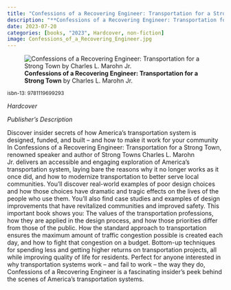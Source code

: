 ```yaml
---
title: "Confessions of a Recovering Engineer: Transportation for a Strong Town"
description: "**Confessions of a Recovering Engineer: Transportation for a Strong Town** by Charles L. Marohn Jr."
date: 2023-07-20
categories: [books, "2023", Hardcover, non-fiction]
image: Confessions_of_a_Recovering_Engineer.jpg
---
```

![**Confessions of a Recovering Engineer: Transportation for a Strong Town** by Charles L. Marohn Jr.](Confessions_of_a_Recovering_Engineer.jpg){fig-align="left"}

<sup>isbn-13: 9781119699293</sup>

*Hardcover*

*Publisher's Description*

Discover insider secrets of how America’s transportation system is
designed, funded, and built – and how to make it work for your community In
Confessions of a Recovering Engineer: Transportation for a Strong Town,
renowned speaker and author of Strong Towns Charles L. Marohn Jr. delivers
an accessible and engaging exploration of America’s transportation system,
laying bare the reasons why it no longer works as it once did, and how to
modernize transportation to better serve local communities. You’ll discover
real-world examples of poor design choices and how those choices have
dramatic and tragic effects on the lives of the people who use them. You’ll
also find case studies and examples of design improvements that have
revitalized communities and improved safety. This important book shows you:
The values of the transportation professions, how they are applied in the
design process, and how those priorities differ from those of the public.
How the standard approach to transportation ensures the maximum amount of
traffic congestion possible is created each day, and how to fight that
congestion on a budget. Bottom-up techniques for spending less and getting
higher returns on transportation projects, all while improving quality of
life for residents. Perfect for anyone interested in why transportation
systems work – and fail to work – the way they do, Confessions of a
Recovering Engineer is a fascinating insider’s peek behind the scenes of
America’s transportation systems.